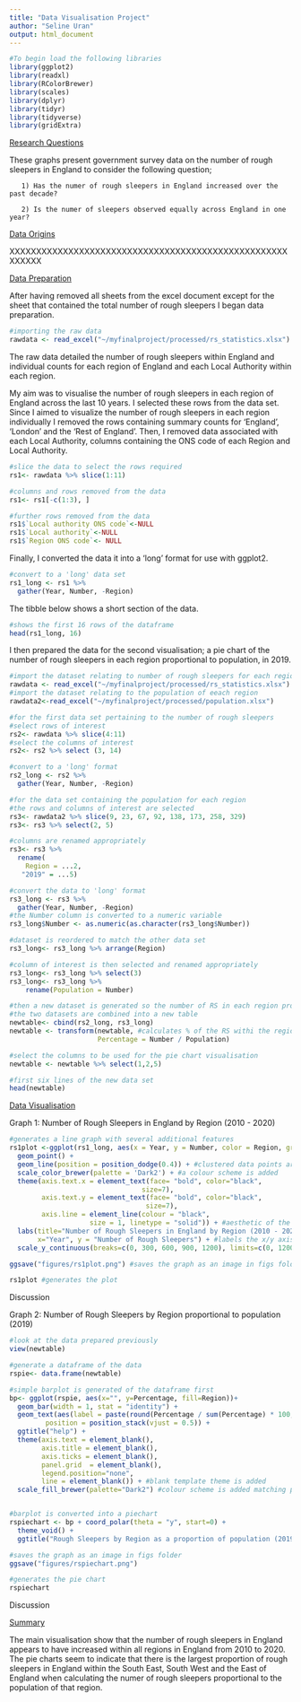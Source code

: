 ```yaml
---
title: "Data Visualisation Project"
author: "Seline Uran"
output: html_document
---
```

```r
#To begin load the following libraries
library(ggplot2)
library(readxl)
library(RColorBrewer)
library(scales)
library(dplyr)
library(tidyr)
library(tidyverse)
library(gridExtra)
```

<span style="text-decoration:underline">Research Questions</span>

These graphs present government survey data on the number of rough sleepers in England to consider the following question; 

       1) Has the numer of rough sleepers in England increased over the past decade? 

       2) Is the numer of sleepers observed equally across England in one year? 

<span style="text-decoration:underline">Data Origins</span>

XXXXXXXXXXXXXXXXXXXXXXXXXXXXXXXXXXXXXXXXXXXXXXXXXXXXXXXXXX

<span style="text-decoration:underline">Data Preparation</span>

After having removed all sheets from the excel document except for the sheet that contained the total number of rough sleepers I began data preparation. 

```r
#importing the raw data
rawdata <- read_excel("~/myfinalproject/processed/rs_statistics.xlsx")
```

The raw data detailed the number of rough sleepers within England and individual counts for each region of England and each Local Authority within each region. 

My aim was to visualise the number of rough sleepers in each region of England across the last 10 years. I selected these rows from the data set. Since I aimed to visualize the number of rough sleepers in each region individually I removed the rows containing summary counts for 'England', 'London' and the 'Rest of England'. Then, I removed data associated with each Local Authority, columns containing the ONS code of each Region and Local Authority. 

```r
#slice the data to select the rows required
rs1<- rawdata %>% slice(1:11)

#columns and rows removed from the data
rs1<- rs1[-c(1:3), ]

#further rows removed from the data
rs1$`Local authority ONS code`<-NULL
rs1$`Local authority`<-NULL
rs1$`Region ONS code`<- NULL
```

Finally, I converted the data it into a 'long' format for use with ggplot2.

```r
#convert to a 'long' data set
rs1_long <- rs1 %>% 
  gather(Year, Number, -Region)
```

The tibble below shows a short section of the data. 

```r
#shows the first 16 rows of the dataframe
head(rs1_long, 16)
```

I then prepared the data for the second visualisation; a pie chart of the number of rough sleepers in each region proportional to population, in 2019. 

```r
#import the dataset relating to number of rough sleepers for each region
rawdata <- read_excel("~/myfinalproject/processed/rs_statistics.xlsx")
#import the dataset relating to the population of eeach region
rawdata2<-read_excel("~/myfinalproject/processed/population.xlsx") 

#for the first data set pertaining to the number of rough sleepers
#select rows of interest
rs2<- rawdata %>% slice(4:11)
#select the columns of interest
rs2<- rs2 %>% select (3, 14)

#convert to a 'long' format
rs2_long <- rs2 %>% 
  gather(Year, Number, -Region)

#for the data set containing the population for each region
#the rows and columns of interest are selected
rs3<- rawdata2 %>% slice(9, 23, 67, 92, 138, 173, 258, 329)
rs3<- rs3 %>% select(2, 5)

#columns are renamed appropriately
rs3<- rs3 %>% 
  rename(
    Region = ...2,
   "2019" = ...5)

#convert the data to 'long' format
rs3_long <- rs3 %>% 
  gather(Year, Number, -Region)
#the Number column is converted to a numeric variable
rs3_long$Number <- as.numeric(as.character(rs3_long$Number))

#dataset is reordered to match the other data set
rs3_long<- rs3_long %>% arrange(Region)

#column of interest is then selected and renamed appropriately
rs3_long<- rs3_long %>% select(3)
rs3_long<- rs3_long %>%
    rename(Population = Number)

#then a new dataset is generated so the number of RS in each region proportional to population can be generated in the pie chart
#the two datasets are combined into a new table
newtable<- cbind(rs2_long, rs3_long)
newtable <- transform(newtable, #calculates % of the RS withi the region population
                      Percentage = Number / Population) 

#select the columns to be used for the pie chart visualisation
newtable <- newtable %>% select(1,2,5)

#first six lines of the new data set
head(newtable)
```

<span style="text-decoration:underline">Data Visualisation</span> 

Graph 1: Number of Rough Sleepers in England by Region (2010 - 2020)

```r
#generates a line graph with several additional features
rs1plot <-ggplot(rs1_long, aes(x = Year, y = Number, color = Region, group = Region)) +
  geom_point() +
  geom_line(position = position_dodge(0.4)) + #clustered data points are distributed
  scale_color_brewer(palette = 'Dark2') + #a colour scheme is added
  theme(axis.text.x = element_text(face= "bold", color="black", 
                                 size=7),
        axis.text.y = element_text(face= "bold", color="black", 
                                  size=7),
        axis.line = element_line(colour = "black", 
                    size = 1, linetype = "solid")) + #aesthetic of the x/y axis
  labs(title="Number of Rough Sleepers in England by Region (2010 - 2020)",
       x="Year", y = "Number of Rough Sleepers") + #labels the x/y axis and title for plot
  scale_y_continuous(breaks=c(0, 300, 600, 900, 1200), limits=c(0, 1200)) #adjust the scale

ggsave("figures/rs1plot.png") #saves the graph as an image in figs folder
```

```r
rs1plot #generates the plot
```

Discussion

Graph 2: Number of Rough Sleepers by Region proportional to population (2019) 

``` r
#look at the data prepared previously
view(newtable)

#generate a dataframe of the data
rspie<- data.frame(newtable)

#simple barplot is generated of the dataframe first
bp<- ggplot(rspie, aes(x="", y=Percentage, fill=Region))+
  geom_bar(width = 1, stat = "identity") + 
  geom_text(aes(label = paste(round(Percentage / sum(Percentage) * 100, 1), "%"), x = 1.7),
         position = position_stack(vjust = 0.5)) +
  ggtitle("help") +
  theme(axis.text = element_blank(),
        axis.title = element_blank(),
        axis.ticks = element_blank(),
        panel.grid  = element_blank(),
        legend.position="none",
        line = element_blank()) + #blank template theme is added
  scale_fill_brewer(palette="Dark2") #colour scheme is added matching plot above


#barplot is converted into a piechart
rspiechart <- bp + coord_polar(theta = "y", start=0) +
  theme_void() +
  ggtitle("Rough Sleepers by Region as a proportion of population (2019)")

#saves the graph as an image in figs folder
ggsave("figures/rspiechart.png")
```

```r
#generates the pie chart
rspiechart
```

Discussion

<span style="text-decoration:underline">Summary</span>

The main visualisation show that the number of rough sleepers in England appears to have increased within all regions in England from 2010 to 2020. The pie charts seem to indicate that there is the largest proportion of rough sleepers in England within the South East, South West and the East of England when calculating the numer of rough sleepers proportional to the population of that region. 
